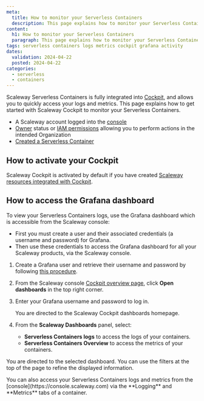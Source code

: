 ```yaml
---
meta:
  title: How to monitor your Serverless Containers
  description: This page explains how to monitor your Serverless Containers with the console and Cockpit.
content:
  h1: How to monitor your Serverless Containers
  paragraph: This page explains how to monitor your Serverless Containers with the console and Cockpit.
tags: serverless containers logs metrics cockpit grafana activity
dates:
  validation: 2024-04-22
  posted: 2024-04-22
categories:
  - serverless
  - containers
---
```


Scaleway Serverless Containers is fully integrated into [Cockpit](/observability/cockpit/quickstart/), and allows you to quickly access your logs and metrics. This page explains how to get started with Scaleway Cockpit to monitor your Serverless Containers.

<Macro id="requirements" />

- A Scaleway account logged into the [console](https://console.scaleway.com)
- [Owner](/identity-and-access-management/iam/concepts/#owner) status or [IAM permissions](/identity-and-access-management/iam/concepts/#permission) allowing you to perform actions in the intended Organization
- [Created a Serverless Container](serverless/containers/how-to/deploy-a-container-from-scaleway-container-registry/)

## How to activate your Cockpit

Scaleway Cockpit is activated by default if you have created [Scaleway resources integrated with Cockpit](/observability/cockpit/reference-content/cockpit-limitations/#product-integration-into-cockpit).

## How to access the Grafana dashboard

To view your Serverless Containers logs, use the Grafana dashboard which is accessible from the Scaleway console:
  - First you must create a user and their associated credentials (a username and password) for Grafana.
  - Then use these credentials to access the Grafana dashboard for all your Scaleway products, via the Scaleway console.

1. Create a Grafana user and retrieve their username and password by following [this procedure](/observability/cockpit/how-to/retrieve-grafana-credentials/).

2. From the Scaleway console [Cockpit overview page](https://console.scaleway.com/cockpit/overview), click **Open dashboards** in the top right corner.

3. Enter your Grafana username and password to log in.

    You are directed to the Scaleway Cockpit dashboards homepage.

4. From the **Scaleway Dashboards** panel, select:
    - **Serverless Containers logs** to access the logs of your containers.
    - **Serverless Containers Overview** to access the metrics of your containers.

  You are directed to the selected dashboard. You can use the filters at the top of the page to refine the displayed information.

<Message type="note">
  You can also access your Serverless Containers logs and metrics from the [console](https://console.scaleway.com) via the **Logging** and **Metrics** tabs of a container.
</Message>
